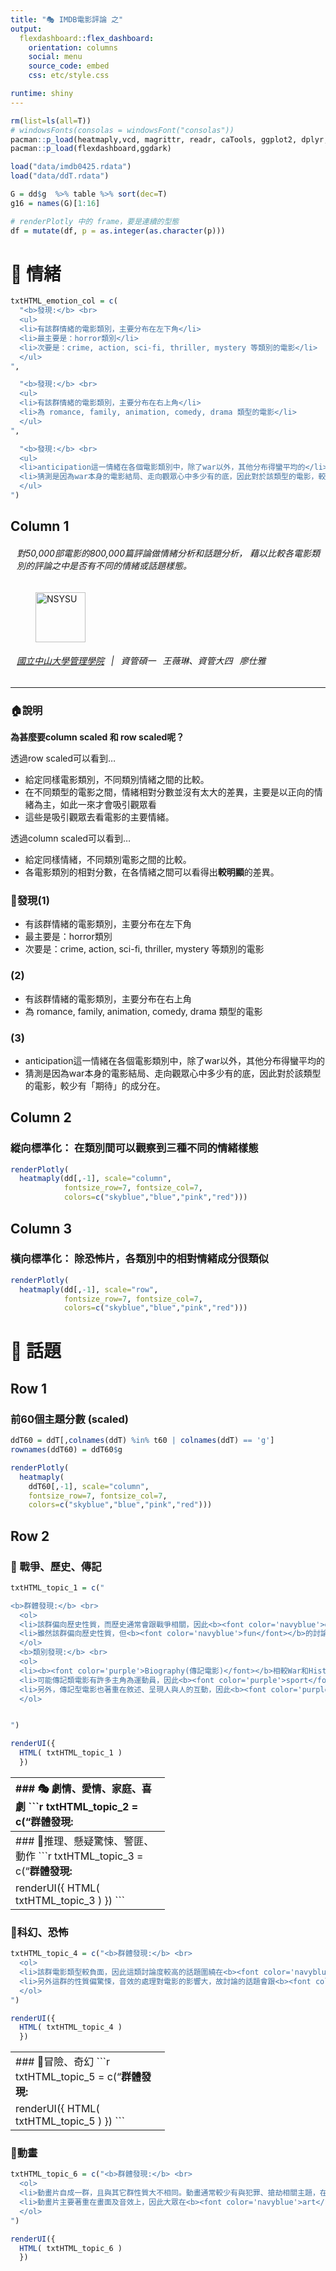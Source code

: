 ---
title: "🎭 IMDB電影評論 之"
output: 
  flexdashboard::flex_dashboard:
    orientation: columns
    social: menu
    source_code: embed
    css: etc/style.css

runtime: shiny
---

```{r}
rm(list=ls(all=T))
# windowsFonts(consolas = windowsFont("consolas"))
pacman::p_load(heatmaply,vcd, magrittr, readr, caTools, ggplot2, dplyr, plotly,tidyverse,highcharter,RColorBrewer, lubridate,showtext,readxl,shinyHeatmaply)
pacman::p_load(flexdashboard,ggdark)

load("data/imdb0425.rdata")
load("data/ddT.rdata")
```

```{r}
G = dd$g  %>% table %>% sort(dec=T)
g16 = names(G)[1:16]

# renderPlotly 中的 frame，要是連續的型態
df = mutate(df, p = as.integer(as.character(p)))
```


💖 情緒
================================================================

```{r}
txtHTML_emotion_col = c(
  "<b>發現:</b> <br>
  <ul>
  <li>有該群情緒的電影類別，主要分布在左下角</li>
  <li>最主要是：horror類別</li>
  <li>次要是：crime, action, sci-fi, thriller, mystery 等類別的電影</li>
  </ul>
",

  "<b>發現:</b> <br>	
  <ul>
  <li>有該群情緒的電影類別，主要分布在右上角</li>
  <li>為 romance, family, animation, comedy, drama 類型的電影</li>
  </ul>
",

  "<b>發現:</b> <br>	
  <ul>
  <li>anticipation這一情緒在各個電影類別中，除了war以外，其他分布得蠻平均的</li>
  <li>猜測是因為war本身的電影結局、走向觀眾心中多少有的底，因此對於該類型的電影，較少有「期待」的成分在。</li>
  </ul>
")

```

Column 1 {.tabset data-width=400}
-------------------------------------

<div style="margin-left:10px;">

<h6>對50,000部電影的800,000篇評論做情緒分析和話題分析，
藉以比較各電影類別的評論之中是否有不同的情緒或話題樣態。</h6>

<img src="etc/cm_nsysu.png" alt="NSYSU" width="80" height="80" align="center" style="margin-left: 30px">
<h6>[國立中山大學管理學院](https://bap.cm.nsysu.edu.tw/) &ensp;|&ensp; 資管碩一&ensp; 王薇琳、資管大四&ensp; 廖仕雅</h6>

</div>

<hr>


### 🏠說明  

<b>為甚麼要column scaled 和 row scaled呢？</b>

透過row scaled可以看到...
<ul>
  <li>給定同樣電影類別，不同類別情緒之間的比較。</li>
  <li>在不同類型的電影之間，情緒相對分數並沒有太大的差異，主要是以正向的情緒為主，如此一來才會吸引觀眾看</li>
  <li>這些是吸引觀眾去看電影的主要情緒。</li>
</ul>

透過column scaled可以看到...
<ul>
   <li>給定同樣情緒，不同類別電影之間的比較。</li>
  <li>各電影類別的相對分數，在各情緒之間可以看得出<b>較明顯</b>的差異。</li>
</ul>


### 🌻發現(1)

<ul>
<li>有該群情緒的電影類別，主要分布在左下角</li>
<li>最主要是：horror類別</li>
<li>次要是：crime, action, sci-fi, thriller, mystery 等類別的電影</li>
</ul>


### (2)

<ul>
<li>有該群情緒的電影類別，主要分布在右上角</li>
<li>為 romance, family, animation, comedy, drama 類型的電影</li>
</ul>


### (3)

<ul>
<li>anticipation這一情緒在各個電影類別中，除了war以外，其他分布得蠻平均的</li>
<li>猜測是因為war本身的電影結局、走向觀眾心中多少有的底，因此對於該類型的電影，較少有「期待」的成分在。</li>
</ul>






Column 2 {data-width=600}
-------------------------------------
### <b>縱向標準化：</b> 在類別間可以觀察到三種不同的情緒樣態
```{r}
renderPlotly(
  heatmaply(dd[,-1], scale="column",
            fontsize_row=7, fontsize_col=7,
            colors=c("skyblue","blue","pink","red")))
```

Column 3 {data-width=600}
-------------------------------------
### <b>橫向標準化：</b> 除恐怖片，各類別中的相對情緒成分很類似
```{r}
renderPlotly(
  heatmaply(dd[,-1], scale="row",
            fontsize_row=7, fontsize_col=7,
            colors=c("skyblue","blue","pink","red")))
```





💋 話題 {data-orientation=rows}
================================================================

Row 1 {data-height=850}
-------------------------------------
### 前60個主題分數 (scaled) {data-height=800}
```{r}
ddT60 = ddT[,colnames(ddT) %in% t60 | colnames(ddT) == 'g']
rownames(ddT60) = ddT60$g
```

```{r}
renderPlotly(
  heatmaply(
    ddT60[,-1], scale="column",
    fontsize_row=7, fontsize_col=7,
    colors=c("skyblue","blue","pink","red")))
```


Row 2 {.tabset}
-------------------------------------
### 🗿 戰爭、歷史、傳記
```{r}
txtHTML_topic_1 = c("

<b>群體發現:</b> <br>
  <ol>
  <li>該群偏向歷史性質，而歷史通常會跟戰爭相關，因此<b><font color='navyblue'>death</font></b>的討論度都<b><font color='navyblue'>高</font></b>。</li>
  <li>雖然該群偏向歷史性質，但<b><font color='navyblue'>fun</font></b>的討論度卻比其他群都<b><font color='navyblue'>高</font></b>。</li>
  </ol>
  <b>類別發現:</b> <br>
  <ol>
  <li><b><font color='purple'>Biography(傳記電影)</font></b>相較War和History，在<b><font color='purple'>music</font></b>及<b><font color='purple'>dance</font></b>的討論度<b><font color='purple'>高</font></b>很多，可能該類電影較常使用較活潑動感的方式去呈現。</li>
  <li>可能傳記類電影有許多主角為運動員，因此<b><font color='purple'>sport</font></b>的討論度<b><font color='purple'>高</font></b>。</li>
  <li>另外，傳記型電影也著重在敘述、呈現人與人的互動，因此<b><font color='purple'>communication</font></b>、<b><font color='purple'>trust</font></b>及<b><font color='purple'>achievement</font></b>的討論度也較War和History<b><font color='purple'>高</font></b>。</li>
  </ol>


")

renderUI({
  HTML( txtHTML_topic_1 )  
  })
```

----------------------------------
### 🎭 劇情、愛情、家庭、喜劇
```{r}
txtHTML_topic_2 = c("<b>群體發現:</b> <br>
  <ol>
  <li>該群偏向愛情相關，在性別上的討論度<b><font color='navyblue'>sexual</font></b>會較其他群<b><font color='navyblue'>高</font></b>。</li>
  <li>愛情類通常會與婚姻議題相關，因此該群在<b><font color='navyblue'>wedding</font></b>的討論度也都偏<b><font color='navyblue'>高</font></b>。</li>
  </ol>
  <b>類別發現:</b> <br>
  <ol>
  <li>其中<b><font color='purple'>Romance</font></b>著重正向的情感，在<b><font color='purple'>affection</font></b>及<b><font color='purple'>love</font></b>的討論度上會比另外 3類<b><font color='purple'>高</font></b>，而這類電影也擅長用活潑歡快等氣氛來渲染整部電影，所以<b><font color='purple'>music</font></b>及<b><font color='purple'>dance</font></b>的討論度也都是最<b><font color='purple'>高</font></b>的。</li>
  </ol>
")

renderUI({
  HTML( txtHTML_topic_2 )  
  })
```

----------------------------------
### 👮推理、懸疑驚悚、警匪、動作
```{r}
txtHTML_topic_3 = c("<b>群體發現:</b> <br>
  <ol>
  <li>該群不論是推理片或是動作片，通常都跟犯案有關，因此在<b><font color='navyblue'>Crime</font></b>的討論度上較其他群<b><font color='navyblue'>高</font></b>，而這類型電影也常會有打鬥要素，故<b><font color='navyblue'>violence</font></b>的成分相較其他群也較<b><font color='navyblue'>高</font></b>。</li>
  </ol>
  <b>類別發現:</b> <br>
  <ol>
  <li>而在<b><font color='purple'>警匪片（Crime）</font></b>中，犯人主要目的常跟金錢及白領有關，因此在<b><font color='purple'>money</font></b>、 <b><font color='purple'>business</font></b>跟<b><font color='purple'>white_collar_job</font></b>的討論度上較另外3類<b><font color='purple'>高</font></b>。</li>
  </ol>
")

renderUI({
  HTML( txtHTML_topic_3 )  
  })
```

----------------------------------
### 🧟️科幻、恐怖
```{r}
txtHTML_topic_4 = c("<b>群體發現:</b> <br>
  <ol>
  <li>該群電影類型較負面，因此這類討論度較高的話題圍繞在<b><font color='navyblue'>hate</font></b>、<b><font color='navyblue'>pain</font></b>、<b><font color='navyblue'>negative</font></b>還有<b><font color='navyblue'>emotional</font></b>方面。</li>
  <li>另外這群的性質偏驚悚，音效的處理對電影的影響大，故討論的話題會跟<b><font color='navyblue'>hearing</font></b>有<b><font color='navyblue'>高度相關</font></b>。</li>
  </ol>
")

renderUI({
  HTML( txtHTML_topic_4 )  
  })
```

----------------------------------
### 🧚冒險、奇幻
```{r}
txtHTML_topic_5 = c("<b>群體發現:</b> <br>
  <ol>
  <li>該群與奇幻、冒險主題相關，因此話題也會圍繞在冒險周遭，像是：<b><font color='navyblue'>travel</font></b>、<b><font color='navyblue'>vacation</font></b>、<b><font color='navyblue'>attractive</font></b>等。</li>
  <li>許多冒險片的故事內容會與救援他人相關，相較其他群，<b><font color='navyblue'>heroic</font></b>的討論度也會較<b><font color='navyblue'>高</font></b>。</li>
  </ol>
")

renderUI({
  HTML( txtHTML_topic_5 )  
  })
```

----------------------------------
### 🎠動畫
```{r}
txtHTML_topic_6 = c("<b>群體發現:</b> <br>
  <ol>
  <li>動畫片自成一群，且與其它群性質大不相同。動畫通常較少有與犯罪、搶劫相關主題，在<b><font color='navyblue'>money</font></b>、<b><font color='navyblue'>business</font></b>及<b><font color='navyblue'>crime</font></b>的討論度上相對<b><font color='navyblue'>低</font></b>很多。</li>
  <li>動畫片主要著重在畫面及音效上，因此大眾在<b><font color='navyblue'>art</font></b>跟<b><font color='navyblue'>listen</font></b>上的討論度會較<b><font color='navyblue'>高</font></b>。</li>
  </ol>
")

renderUI({
  HTML( txtHTML_topic_6 )  
  })
```




